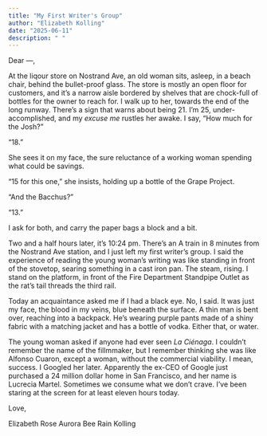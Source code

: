 ```yaml
---
title: "My First Writer's Group"
author: "Elizabeth Kolling"
date: "2025-06-11"
description: " "
---
```



Dear —, 

At the liqour store on Nostrand Ave, an old woman sits, asleep, in a beach chair, behind the bullet-proof glass. The store is mostly an open floor for customers, and it's a narrow aisle bordered by shelves that are chock-full of bottles for the owner to reach for. I walk up to her, towards the end of the long runway. There's a sign that warns about being 21. I'm 25, under-accomplished, and my *excuse me* rustles her awake. I say, "How much for the Josh?"

"18."

She sees it on my face, the sure reluctance of a working woman spending what could be savings. 

"15 for this one," she insists, holding up a bottle of the Grape Project. 

"And the Bacchus?"

"13." 

I ask for both, and carry the paper bags a block and a bit.

Two and a half hours later, it's 10:24 pm. There's an A train in 8 minutes from the Nostrand Ave station, and I just left my first writer's group. I said the experience of reading the young woman's writing was like standing in front of the stovetop, searing something in a cast iron pan. The steam, rising. I stand on the platform, in front of the Fire Department Standpipe Outlet as the rat's tail threads the third rail. 

Today an acquaintance asked me if I had a black eye. No, I said. It was just my face, the blood in my veins, blue beneath the surface. A thin man is bent over, reaching into a backpack. He's wearing purple pants made of a shiny fabric with a matching jacket and has a bottle of vodka. Either that, or water. 

The young woman asked if anyone had ever seen *La Ciénaga*. I couldn't remember the name of the fillmmaker, but I remember thinking she was like Alfonso Cuaron, except a woman, without the commercial viability. I mean, success. I Googled her later. Apparently the ex-CEO of Google just purchased a 24 million dollar home in San Francisco, and her name is Lucrecia Martel. Sometimes we consume what we don't crave. I've been staring at the screen for at least eleven hours today. 

Love, 

Elizabeth Rose Aurora Bee Rain Kolling
